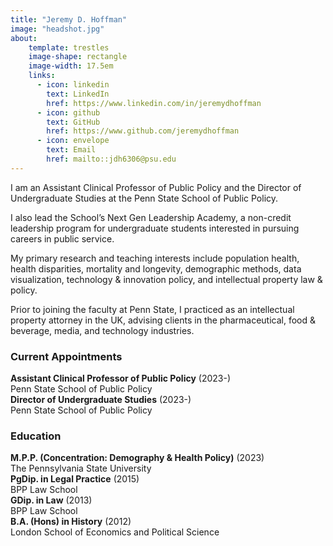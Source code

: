 ```yaml
---
title: "Jeremy D. Hoffman"
image: "headshot.jpg"
about:
    template: trestles
    image-shape: rectangle
    image-width: 17.5em
    links:
      - icon: linkedin
        text: LinkedIn
        href: https://www.linkedin.com/in/jeremydhoffman
      - icon: github
        text: GitHub
        href: https://www.github.com/jeremydhoffman
      - icon: envelope
        text: Email
        href: mailto::jdh6306@psu.edu
---
```


I am an Assistant Clinical Professor of Public Policy and the Director of Undergraduate Studies at the Penn State School of Public Policy.

I also lead the School’s Next Gen Leadership Academy, a non-credit leadership program for undergraduate students interested in pursuing careers in public service.

My primary research and teaching interests include population health, health disparities, mortality and longevity, demographic methods, data visualization, technology & innovation policy, and intellectual property law & policy.

Prior to joining the faculty at Penn State, I practiced as an intellectual property attorney in the UK, advising clients in the pharmaceutical, food & beverage, media, and technology industries.  

### **Current Appointments**

| **Assistant Clinical Professor of Public Policy** (2023-)
| Penn State School of Public Policy

| **Director of Undergraduate Studies** (2023-)
| Penn State School of Public Policy

### **Education**

| **M.P.P. (Concentration: Demography & Health Policy)** (2023)
| The Pennsylvania State University

| **PgDip. in Legal Practice** (2015)
| BPP Law School

| **GDip. in Law** (2013)
| BPP Law School

| **B.A. (Hons) in History** (2012)
| London School of Economics and Political Science

